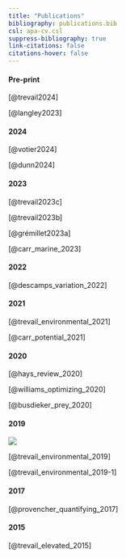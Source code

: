 ```yaml
---
title: "Publications"
bibliography: publications.bib
csl: apa-cv.csl
suppress-bibliography: true
link-citations: false
citations-hover: false
---
```


#### Pre-print

[@trevail2024]

[@langley2023]

#### 2024

[@votier2024]

[@dunn2024]

#### 2023

[@trevail2023c]

[@trevail2023b]

[@grémillet2023a]

[@carr_marine_2023]

#### 2022

[@descamps_variation_2022]

#### 2021

[@trevail_environmental_2021]

[@carr_potential_2021]

#### 2020

[@hays_review_2020]

[@williams_optimizing_2020]

[@busdieker_prey_2020]

#### 2019

::: column-margin
![](images/OIKOSCover_April2019.jpg)
:::

[@trevail_environmental_2019]

[@trevail_environmental_2019-1]

#### 2017

[@provencher_quantifying_2017]

#### 2015

[@trevail_elevated_2015]
